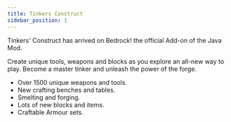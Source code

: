 ```yaml
---
title: Tinkers Construct
sidebar_position: 1
---
```



Tinkers' Construct has arrived on Bedrock! the official Add-on of the Java Mod.

Create unique tools, weapons and blocks as you explore an all-new way to play. Become a master tinker and unleash the power of the forge.


- Over 1500 unique weapons and tools.
- New crafting benches and tables.
- Smelting and forging.
- Lots of new blocks and items.
- Craftable Armour sets.

<BedrockSlideshow slug="tinkers-construct" />
